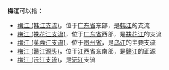'''梅江'''可以指：
* [[梅江_(韩江支流)|梅江 (韩江支流)]]，位于[[广东省|广东省]]东部，是[[韩江|韩江]]的支流
* [[梅江_(袂花江支流)|梅江 (袂花江支流)]]，位于[[广东省|广东省]]西部，是[[袂花江|袂花江]]的支流
* [[梅江_(芙蓉江支流)|梅江 (芙蓉江支流)]]，位于[[贵州省|贵州省]]，是[[乌江|乌江]]的主要支流
* [[梅江_(赣江源头)|梅江 (赣江源头)]]，位于[[江西省|江西省]]东南部，是[[赣江|赣江]]的正源
* [[梅江_(沅江支流)|梅江 (沅江支流)]]，是[[沅江|沅江]]支流
{{disambig|M|cat=二字中国地名消歧义}}